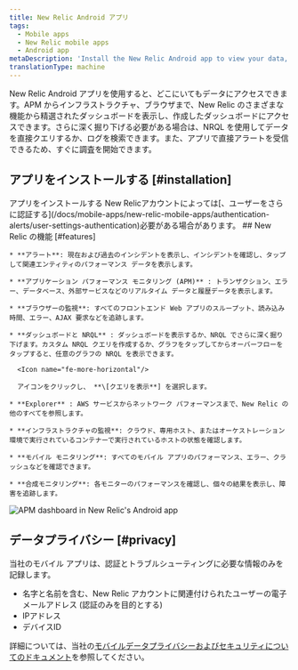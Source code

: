 ```yaml
---
title: New Relic Android アプリ
tags:
  - Mobile apps
  - New Relic mobile apps
  - Android app
metaDescription: 'Install the New Relic Android app to view your data, run queries, and receive and create alerts.'
translationType: machine
---
```



New Relic Android アプリを使用すると、どこにいてもデータにアクセスできます。APM からインフラストラクチャ、ブラウザまで、New Relic のさまざまな機能から精選されたダッシュボードを表示し、作成したダッシュボードにアクセスできます。さらに深く掘り下げる必要がある場合は、NRQL を使用してデータを直接クエリするか、ログを検索できます。また、アプリで直接アラートを受信できるため、すぐに調査を開始できます。

## アプリをインストールする [#installation]

<ButtonGroup>
  <ButtonLink
    data-tessen="stitchedPathLinkClick"
    role="button"
    to="https://play.google.com/store/apps/details?id=com.newrelic.rpm"
    variant="primary"
  >
    アプリをインストールする
  </ButtonLink>
</ButtonGroup>

<Callout variant="tip">
  New Relicアカウントによっては[、ユーザーをさらに認証する](/docs/mobile-apps/new-relic-mobile-apps/authentication-alerts/user-settings-authentication)必要がある場合があります。
</Callout>

<SideBySide>
  <Side>
    ## New Relic の機能 [#features]

    * **アラート**: 現在および過去のインシデントを表示し、インシデントを確認し、タップして関連エンティティのパフォーマンス データを表示します。

    * **アプリケーション パフォーマンス モニタリング (APM)** : トランザクション、エラー、データベース、外部サービスなどのリアルタイム データと履歴データを表示します。

    * **ブラウザーの監視**: すべてのフロントエンド Web アプリのスループット、読み込み時間、エラー、AJAX 要求などを追跡します。

    * **ダッシュボードと NRQL** : ダッシュボードを表示するか、NRQL でさらに深く掘り下げます。カスタム NRQL クエリを作成するか、グラフをタップしてからオーバーフローをタップすると、任意のグラフの NRQL を表示できます。

      <Icon name="fe-more-horizontal"/>

      アイコンをクリックし、 **\[クエリを表示**] を選択します。

    * **Explorer** : AWS サービスからネットワーク パフォーマンスまで、New Relic の他のすべてを参照します。

    * **インフラストラクチャの監視**: クラウド、専用ホスト、またはオーケストレーション環境で実行されているコンテナーで実行されているホストの状態を確認します。

    * **モバイル モニタリング**: すべてのモバイル アプリのパフォーマンス、エラー、クラッシュなどを確認できます。

    * **合成モニタリング**: 各モニターのパフォーマンスを確認し、個々の結果を表示し、障害を追跡します。
  </Side>

  <Side>
    <img
      title="APM dashboard in New Relic's Android app"
      alt="APM dashboard in New Relic's Android app"
      src={mobileappsAndroidAppAPMDashboard}
    />
  </Side>
</SideBySide>

## データプライバシー [#privacy]

当社のモバイル アプリは、認証とトラブルシューティングに必要な情報のみを記録します。

* 名字と名前を含む、New Relic アカウントに関連付けられたユーザーの電子メールアドレス (認証のみを目的とする)
* IPアドレス
* デバイスID

詳細については、当社の[モバイルデータプライバシーおよびセキュリティについてのドキュメント](/docs/mobile-monitoring/new-relic-mobile/get-started/security-mobile-apps)を参照してください。